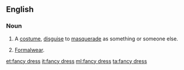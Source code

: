 ==English==

===Noun===
{{en-noun|head=[[fancy]] [[dress]]|-|es}}

# {{label|en|UK}} A [[costume]], [[disguise]] to [[masquerade]] as something or someone else.
# {{label|en|uncountable}} [[formalwear|Formalwear]].

[[et:fancy dress]]
[[it:fancy dress]]
[[ml:fancy dress]]
[[ta:fancy dress]]